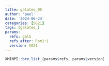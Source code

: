 ```yaml
---
title: galates_05
author: 'paul'
date: '2024-06-24'
categories: [SG21]
tags: [galates_]
params:
  refs: gal5
  refs_after: Rom1:1
  version: SG21
---
```


```r
XMINPI::bcv_list_(params$refs, params$version)
```

